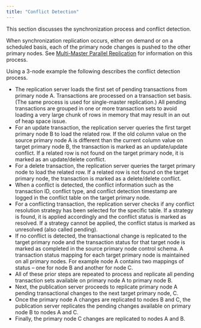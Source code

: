 ```yaml
---
title: "Conflict Detection"
---
```


<div id="conflict_detection" class="registered_link"></div>


This section discusses the synchronization process and conflict detection.

When synchronization replication occurs, either on demand or on a scheduled basis, each of the primary node changes is pushed to the other primary nodes. See [Multi-Master Parallel Replication](../../02_overview/02_replication_concepts_and_definitions/#mmr_parallel_replication) for information on this process.

Using a 3-node example the following describes the conflict detection process.

-   The replication server loads the first set of pending transactions from primary node A. Transactions are processed on a transaction set basis. (The same process is used for single-master replication.) All pending transactions are grouped in one or more transaction sets to avoid loading a very large chunk of rows in memory that may result in an out of heap space issue.
-   For an update transaction, the replication server queries the first target primary node B to load the related row. If the old column value on the source primary node A is different than the current column value on target primary node B, the transaction is marked as an update/update conflict. If a related row is not found on the target primary node, it is marked as an update/delete conflict.
-   For a delete transaction, the replication server queries the target primary node to load the related row. If a related row is not found on the target primary node, the transaction is marked as a delete/delete conflict.
-   When a conflict is detected, the conflict information such as the transaction ID, conflict type, and conflict detection timestamp are logged in the conflict table on the target primary node.
-   For a conflicting transaction, the replication server checks if any conflict resolution strategy has been selected for the specific table. If a strategy is found, it is applied accordingly and the conflict status is marked as resolved. If a strategy cannot be applied, the conflict status is marked as unresolved (also called pending).
-   If no conflict is detected, the transactional change is replicated to the target primary node and the transaction status for that target node is marked as completed in the source primary node control schema. A transaction status mapping for each target primary node is maintained on all primary nodes. For example node A contains two mappings of status – one for node B and another for node C.
-   All of these prior steps are repeated to process and replicate all pending transaction sets available on primary node A to primary node B.
-   Next, the publication server proceeds to replicate primary node A pending transactional changes to the next target primary node, C.
-   Once the primary node A changes are replicated to nodes B and C, the publication server replicates the pending changes available on primary node B to nodes A and C.
-   Finally, the primary node C changes are replicated to nodes A and B.
